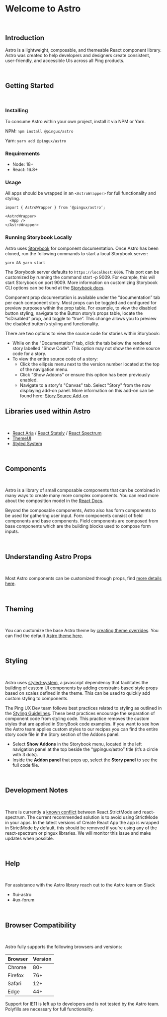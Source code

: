 
<Meta title="Docs/Welcome" />

# Welcome to Astro

<br />

## Introduction

Astro is a lightweight, composable, and themeable React component library. Astro was created to help developers and designers create consistent, user-friendly, and accessible UIs across all Ping products.

<br />

## Getting Started

<br />

### Installing

To consume Astro within your own project, install it via NPM or Yarn.

NPM: 
`npm install @pingux/astro`

Yarn: 
`yarn add @pingux/astro`

### Requirements

- Node: 18+
- React: 16.8+

### Usage

All apps should be wrapped in an `<AstroWrapper>` for full functionality and styling.

```
import { AstroWrapper } from ‘@pingux/astro’;

<AstroWrapper>
  <App />
</AstroWrapper>
```

### Running Storybook Locally

Astro uses [Storybook](https://storybook.js.org/) for component documentation. Once Astro has been cloned, run the following commands to start a local Storybook server:

`yarn && yarn start`

The Storybook server defaults to `https://localhost:6006`. This port can be customized by running the command start -p 9009. For example, this will start Storybook on port 9009. More information on customizing Storybook CLI options can be found at the [Storybook docs](https://storybook.js.org/docs/react/api/cli-options). 

Component prop documentation is available under the “documentation” tab per each component story. Most props can be toggled and configured for preview purposes within the prop table.
For example, to view the disabled button styling, navigate to the Button story’s props table, locate the “isDisabled” prop, and toggle to “true”. This change allows you to preview the disabled button’s styling and functionality.

There are two options to view the source code for stories within Storybook:
- While on the "Documentation" tab, click the tab below the rendered story labelled "Show Code". This option may not show the entire source code for a story.
- To view the entire source code of a story:
    - Click the ellipsis menu next to the version number located at the top of the navigation menu. 
    - Click "Show Addons" or ensure this option has been previously enabled.
    - Navigate to a story's "Canvas" tab. Select "Story" from the now displaying add-on panel. More information on this add-on can be found here: [Story Source Add-on](https://storybook.js.org/addons/@storybook/addon-storysource#displaying-full-source)




## Libraries used within Astro

<br />

- [React Aria](https://react-spectrum.adobe.com/react-aria/index.html) / [React Stately](https://react-spectrum.adobe.com/react-stately/index.html) / [React Spectrum](https://react-spectrum.adobe.com/react-spectrum/index.html)
- [ThemeUI](https://theme-ui.com/)
- [Styled System](https://styled-system.com/)

<br />

## Components

<br />

Astro is a library of small composable components that can be combined in many ways to create many more complex components. You can read more about the composition model in the [React Docs](https://reactjs.org/docs/composition-vs-inheritance.html). 

Beyond the composable components, Astro also has form components to be used for gathering user input. Form components consist of field components and base components. Field components are composed from base components which are the building blocks used to compose form inputs.

<br />

## Understanding Astro Props

<br />

Most Astro components can be customized through props, find [more details here](./?path=/story/docs-props--page). 

<br />

## Theming

<br />

You can customize the base Astro theme by [creating theme overrides](./?path=/docs/docs-theme-custom-themes--page). 
You can find the default [Astro theme here](./?path=/docs/docs-theme-astro-theme--page).

<br />

## Styling

<br />

Astro uses [styled-system,](https://styled-system.com/table/) a javascript dependency that facilitates the building of custom UI components by adding constraint-based style props based on scales defined in the theme. This can be used to quickly add custom styling to components.

The Ping UX Dev team follows best practices related to styling as outlined in the [Styling Guidelines](./?path=/story/docs-theme-styling-guideline--page). These best practices encourage the separation of component code from styling code. This practice removes the custom styles that are applied in StoryBook code examples. If you want to see how the Astro team applies custom styles to our recipes you can find the entire story code file in the Story section of the Addons panel. 
- Select **Show Addons** in the Storybook menu, located in the left navigation panel at the top beside the “@pingux/astro” title (it’s a circle with 3 dots).
- Inside the **Addon panel** that pops up, select the **Story panel** to see the full code file.

<br />

## Development Notes

<br />

There is currently a [known conflict](https://github.com/adobe/react-spectrum/issues/779) between React.StrictMode and react-spectrum. The current recommended solution is to avoid using StrictMode in your apps. In the latest versions of Create React App the app is wrapped in StrictMode by default, this should be removed if you’re using any of the react-spectrum or pingux libraries. We will monitor this issue and make updates when possible.

<br />

## Help

<br />

For assistance with the Astro library reach out to the Astro team on Slack
- #ui-astro
- #ux-forum

<br />


## Browser Compatibility

<br />

Astro fully supports the following browsers and versions:

| Browser     | Version     |
| ----------- | ----------- |
| Chrome      | 80+         |
| Firefox     | 76+         |
| Safari      | 12+         |
| Edge        | 44+         |


Support for IE11 is left up to developers and is not tested by the Astro team. Polyfills are necessary for full functionality.
